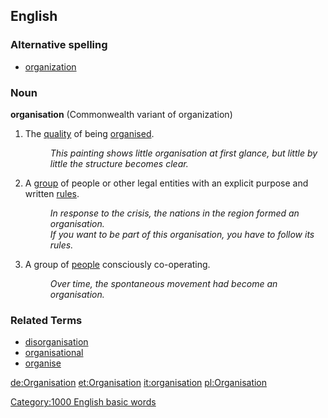 ==English==

===Alternative spelling===
*[[organization]]
 
===Noun===
'''organisation''' (Commonwealth variant of organization)

# The [[quality]] of being [[organise]]d.
#: ''This painting shows little organisation at first glance, but little by little the structure becomes clear.''
# A [[group]] of people or other legal entities with an explicit purpose and written [[rule]]s.
#: ''In response to the crisis, the nations in the region formed an organisation.''
#: ''If you want to be part of this organisation, you have to follow its rules.''
# A group of [[people]] consciously co-operating.
#: ''Over time, the spontaneous movement had become an organisation.''

===Related Terms===
*[[disorganisation]]
*[[organisational]]
*[[organise]]

[[Category:1000 English basic words]]

[[de:Organisation]]
[[et:Organisation]]
[[it:organisation]]
[[pl:Organisation]]
